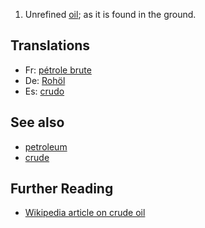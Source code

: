 # Unrefined [[oil]]; as it is found in the ground.

== Translations ==

* Fr: [[pétrole brute]]
* De: [[Rohöl]]
* Es: [[crudo]]

== See also ==

* [[petroleum]]
* [[crude]]

== Further Reading ==

* [[w:crude oil|Wikipedia article on crude oil]]
